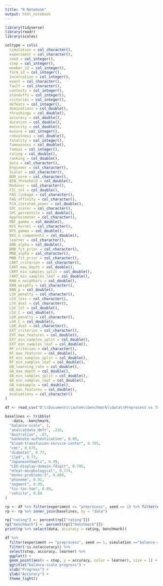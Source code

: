 ---
title: "R Notebook"
output: html_notebook
---

```{r}

library(tidyverse)
library(readr)
library(scales)

coltype = cols(
  simulation = col_character(),
  experiment = col_character(),
  seed = col_integer(),
  step = col_integer(),
  member_id = col_integer(),
  form_id = col_integer(),
  incarnation = col_integer(),
  event = col_character(),
  fault = col_character(),
  contests = col_integer(),
  standoffs = col_integer(),
  victories = col_integer(),
  defeats = col_integer(),
  dominations = col_double(),
  thrashings = col_double(),
  accuracy = col_double(),
  duration = col_double(),
  maturity = col_double(),
  mature = col_integer(),
  robustness = col_double(),
  fatality = col_integer(),
  famousness = col_double(),
  famous = col_integer(),
  rating = col_double(),
  ranking = col_double(),
  data = col_character(),
  Engineer = col_character(),
  Scaler = col_character(),
  NOR_norm = col_character(),
  BIN_threshold = col_double(),
  Reducer = col_character(),
  FIC_tol = col_double(),
  FAG_linkage = col_character(),
  FAG_affinity = col_character(),
  PCA_iterated_power = col_double(),
  SPC_scorer = col_character(),
  SPC_percentile = col_double(),
  Approximator = col_character(),
  RBF_gamma = col_double(),
  NYS_kernel = col_character(),
  NYS_gamma = col_double(),
  NYS_n_components = col_double(),
  learner = col_character(),
  BNB_alpha = col_double(),
  BNB_fit_prior = col_character(),
  MNB_alpha = col_character(),
  MNB_fit_prior = col_character(),
  CART_criterion = col_character(),
  CART_max_depth = col_double(),
  CART_min_samples_split = col_double(),
  CART_min_samples_leaf = col_double(),
  KNN_n_neighbors = col_double(),
  KNN_weights = col_character(),
  KNN_p = col_double(),
  LSV_penalty = col_character(),
  LSV_loss = col_character(),
  LSV_dual = col_character(),
  LSV_tol = col_double(),
  LSV_C = col_double(),
  LGR_penalty = col_character(),
  LGR_C = col_double(),
  LGR_dual = col_character(),
  EXT_criterion = col_character(),
  EXT_max_features = col_double(),
  EXT_min_samples_split = col_double(),
  EXT_min_samples_leaf = col_double(),
  RF_criterion = col_character(),
  RF_max_features = col_double(),
  RF_min_samples_split = col_double(),
  RF_min_samples_leaf = col_double(),
  GB_learning_rate = col_double(),
  GB_max_depth = col_double(),
  GB_min_samples_split = col_double(),
  GB_min_samples_leaf = col_double(),
  GB_subsample = col_double(),
  GB_max_features = col_double(),
  evaluations = col_character()
)
  
df <- read_csv("D:\\Documents\\autem\\benchmark\\data\\Preprocess vs Tune Battle 1.csv")

```

```{r}

baselines <- tribble(
   ~data, ~benchmark,
  "balance-scale", 1,
  "analcatdata_dmft", .215,
  "Australian", .87,
  "banknote-authentication", 0.99,
  "blood-transfusion-service-center", 0.785,
  "cmc", 0.575,
  "diabetes", 0.77,
  "ilpd", 0.73,
  "JapaneseVowels", 0.99,
  "LED-display-domain-7digit", 0.745,
  "mfeat-morphological", 0.774,
  "monks-problems-3", 0.989,
  "phoneme", 0.91,
  "segment", 0.99,
  "tic-tac-toe", 0.99,
  "vehicle", 0.84
)

```

```{r}
rp <- df %>% filter(experiment == "preprocess", seed == 1) %>% filter(event == "final") %>% group_by(data) %>% filter(ranking == max(ranking)) %>% select(data, contests, standoffs, victories, defeats, rating)
rp <- rp %>% inner_join(baselines, by = "data")

rp["rating"] <- percent(rp[["rating"]])
rp["benchmark"] <- percent(rp[["benchmark"]])
print(rp %>% select(data, accuracy = rating, benchmark))


```

```{r}

df %>% 
  filter(experiment == "preprocess", seed == 1, simulation =="balance-scale" ) %>%
  filter(!is.na(accuracy)) %>%
  select(step, accuracy, learner) %>%
  ggplot() + 
  geom_point(aes(x = step, y = accuracy, color = learner), size = 1) +
  ggtitle("balance-scale progress") +
  xlab("Progress") +
  ylab("Accuracy") +
  theme_light()
  

```
